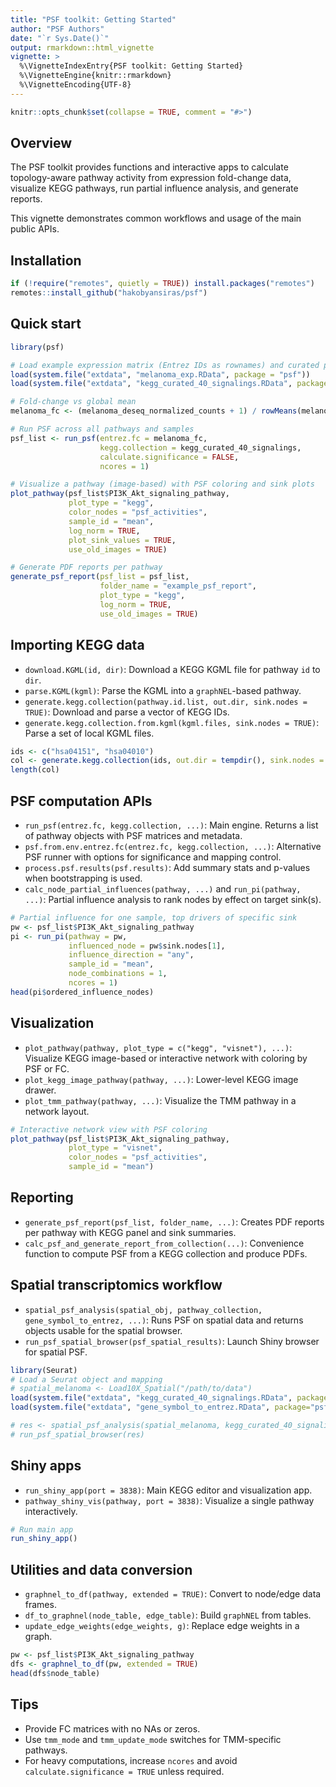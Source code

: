 ```yaml
---
title: "PSF toolkit: Getting Started"
author: "PSF Authors"
date: "`r Sys.Date()`"
output: rmarkdown::html_vignette
vignette: >
  %\VignetteIndexEntry{PSF toolkit: Getting Started}
  %\VignetteEngine{knitr::rmarkdown}
  %\VignetteEncoding{UTF-8}
---
```


```r
knitr::opts_chunk$set(collapse = TRUE, comment = "#>")
```

## Overview

The PSF toolkit provides functions and interactive apps to calculate topology-aware pathway activity from expression fold-change data, visualize KEGG pathways, run partial influence analysis, and generate reports.

This vignette demonstrates common workflows and usage of the main public APIs.

## Installation

```r
if (!require("remotes", quietly = TRUE)) install.packages("remotes")
remotes::install_github("hakobyansiras/psf")
```

## Quick start

```r
library(psf)

# Load example expression matrix (Entrez IDs as rownames) and curated pathway collection
load(system.file("extdata", "melanoma_exp.RData", package = "psf"))
load(system.file("extdata", "kegg_curated_40_signalings.RData", package = "psf"))

# Fold-change vs global mean
melanoma_fc <- (melanoma_deseq_normalized_counts + 1) / rowMeans(melanoma_deseq_normalized_counts + 1)

# Run PSF across all pathways and samples
psf_list <- run_psf(entrez.fc = melanoma_fc,
                    kegg.collection = kegg_curated_40_signalings,
                    calculate.significance = FALSE,
                    ncores = 1)

# Visualize a pathway (image-based) with PSF coloring and sink plots
plot_pathway(psf_list$PI3K_Akt_signaling_pathway,
             plot_type = "kegg",
             color_nodes = "psf_activities",
             sample_id = "mean",
             log_norm = TRUE,
             plot_sink_values = TRUE,
             use_old_images = TRUE)

# Generate PDF reports per pathway
generate_psf_report(psf_list = psf_list,
                    folder_name = "example_psf_report",
                    plot_type = "kegg",
                    log_norm = TRUE,
                    use_old_images = TRUE)
```

## Importing KEGG data

- `download.KGML(id, dir)`: Download a KEGG KGML file for pathway `id` to `dir`.
- `parse.KGML(kgml)`: Parse the KGML into a `graphNEL`-based pathway.
- `generate.kegg.collection(pathway.id.list, out.dir, sink.nodes = TRUE)`: Download and parse a vector of KEGG IDs.
- `generate.kegg.collection.from.kgml(kgml.files, sink.nodes = TRUE)`: Parse a set of local KGML files.

```r
ids <- c("hsa04151", "hsa04010")
col <- generate.kegg.collection(ids, out.dir = tempdir(), sink.nodes = TRUE)
length(col)
```

## PSF computation APIs

- `run_psf(entrez.fc, kegg.collection, ...)`: Main engine. Returns a list of pathway objects with PSF matrices and metadata.
- `psf.from.env.entrez.fc(entrez.fc, kegg.collection, ...)`: Alternative PSF runner with options for significance and mapping control.
- `process.psf.results(psf.results)`: Add summary stats and p-values when bootstrapping is used.
- `calc_node_partial_influences(pathway, ...)` and `run_pi(pathway, ...)`: Partial influence analysis to rank nodes by effect on target sink(s).

```r
# Partial influence for one sample, top drivers of specific sink
pw <- psf_list$PI3K_Akt_signaling_pathway
pi <- run_pi(pathway = pw,
             influenced_node = pw$sink.nodes[1],
             influence_direction = "any",
             sample_id = "mean",
             node_combinations = 1,
             ncores = 1)
head(pi$ordered_influence_nodes)
```

## Visualization

- `plot_pathway(pathway, plot_type = c("kegg", "visnet"), ...)`: Visualize KEGG image-based or interactive network with coloring by PSF or FC.
- `plot_kegg_image_pathway(pathway, ...)`: Lower-level KEGG image drawer.
- `plot_tmm_pathway(pathway, ...)`: Visualize the TMM pathway in a network layout.

```r
# Interactive network view with PSF coloring
plot_pathway(psf_list$PI3K_Akt_signaling_pathway,
             plot_type = "visnet",
             color_nodes = "psf_activities",
             sample_id = "mean")
```

## Reporting

- `generate_psf_report(psf_list, folder_name, ...)`: Creates PDF reports per pathway with KEGG panel and sink summaries.
- `calc_psf_and_generate_report_from_collection(...)`: Convenience function to compute PSF from a KEGG collection and produce PDFs.

## Spatial transcriptomics workflow

- `spatial_psf_analysis(spatial_obj, pathway_collection, gene_symbol_to_entrez, ...)`: Runs PSF on spatial data and returns objects usable for the spatial browser.
- `run_psf_spatial_browser(psf_spatial_results)`: Launch Shiny browser for spatial PSF.

```r
library(Seurat)
# Load a Seurat object and mapping
# spatial_melanoma <- Load10X_Spatial("/path/to/data")
load(system.file("extdata", "kegg_curated_40_signalings.RData", package="psf"))
load(system.file("extdata", "gene_symbol_to_entrez.RData", package="psf"))

# res <- spatial_psf_analysis(spatial_melanoma, kegg_curated_40_signalings, gene_symbol_to_entrez)
# run_psf_spatial_browser(res)
```

## Shiny apps

- `run_shiny_app(port = 3838)`: Main KEGG editor and visualization app.
- `pathway_shiny_vis(pathway, port = 3838)`: Visualize a single pathway interactively.

```r
# Run main app
run_shiny_app()
```

## Utilities and data conversion

- `graphnel_to_df(pathway, extended = TRUE)`: Convert to node/edge data frames.
- `df_to_graphnel(node_table, edge_table)`: Build `graphNEL` from tables.
- `update_edge_weights(edge_weights, g)`: Replace edge weights in a graph.

```r
pw <- psf_list$PI3K_Akt_signaling_pathway
dfs <- graphnel_to_df(pw, extended = TRUE)
head(dfs$node_table)
```

## Tips

- Provide FC matrices with no NAs or zeros.
- Use `tmm_mode` and `tmm_update_mode` switches for TMM-specific pathways.
- For heavy computations, increase `ncores` and avoid `calculate.significance = TRUE` unless required.
